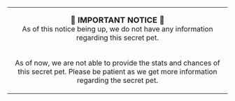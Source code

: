 {|style="padding: 8px; margin-bottom:4px; background-color: #60AAEC; border: 4px solid #075696; width: 100%; border-radius:10px;"
|- 
|align="center"|<font size="4">'''🚨 IMPORTANT NOTICE 🚨'''</font><br>As of this notice being up, we do not have any information regarding this secret pet.
|- 
|align="center"|
As of now, we are not able to provide the stats and chances of this secret pet. Please be patient as we get more information regarding the secret pet.
|}